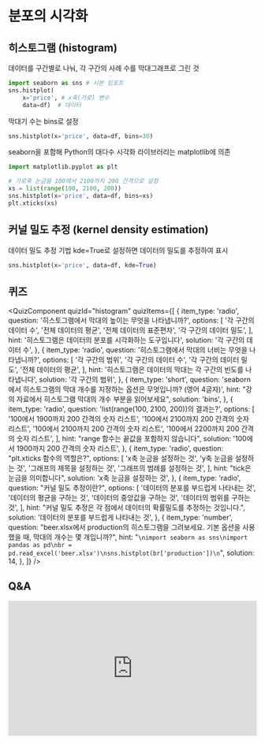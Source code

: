 # 분포의 시각화

## 히스토그램 (histogram)

데이터를 구간별로 나눠, 각 구간의 사례 수를 막대그래프로 그린 것

```python
import seaborn as sns # 시본 임포트
sns.histplot(
    x='price', # x축(가로) 변수
    data=df)  # 데이터
```


막대기 수는 bins로 설정
```python
sns.histplot(x='price', data=df, bins=30)
```

seaborn을 포함해 Python의 대다수 시각화 라이브러리는 matplotlib에 의존

```python
import matplotlib.pyplot as plt

# 가로축 눈금을 100에서 2100까지 200 간격으로 설정
xs = list(range(100, 2100, 200))
sns.histplot(x='price', data=df, bins=xs)
plt.xticks(xs)
```

## 커널 밀도 추정 (kernel density estimation)

데이터 밀도 추정 기법
kde=True로 설정하면 데이터의 밀도를 추정하여 표시

```python
sns.histplot(x='price', data=df, kde=True)
```


## 퀴즈


<QuizComponent quizId="histogram" quizItems={[
    {
        item_type: 'radio',
        question: '히스토그램에서 막대의 높이는 무엇을 나타냅니까?',
        options: [
            '각 구간의 데이터 수',
            '전체 데이터의 평균',
            '전체 데이터의 표준편차',
            '각 구간의 데이터 밀도',
        ],
        hint: '히스토그램은 데이터의 분포를 시각화하는 도구입니다',
        solution: '각 구간의 데이터 수',
    },
    {
        item_type: 'radio',
        question: '히스토그램에서 막대의 너비는 무엇을 나타냅니까?',
        options: [
            '각 구간의 범위',
            '각 구간의 데이터 수',
            '각 구간의 데이터 밀도',
            '전체 데이터의 평균',
        ],
        hint: '히스토그램은 데이터의 막대는 각 구간의 빈도를 나타냅니다',
        solution: '각 구간의 범위',
    },
    {
        item_type: 'short',
        question: 'seaborn에서 히스토그램의 막대 개수를 지정하는 옵션은 무엇입니까? (영어 4글자)',
        hint: "강의 자료에서 히스토그램 막대의 개수 부분을 읽어보세요",
        solution: 'bins',
    },
    {
        item_type: 'radio',
        question: 'list(range(100, 2100, 200))의 결과는?',
        options: [
            '100에서 1900까지 200 간격의 숫자 리스트',
            '100에서 2100까지 200 간격의 숫자 리스트',
            '100에서 2100까지 200 간격의 숫자 리스트',
            '100에서 2200까지 200 간격의 숫자 리스트',
        ],
        hint: "range 함수는 끝값을 포함하지 않습니다",
        solution: '100에서 1900까지 200 간격의 숫자 리스트',
    },
    {
        item_type: 'radio',
        question: "plt.xticks 함수의 역할은?",
        options: [
            'x축 눈금을 설정하는 것',
            'y축 눈금을 설정하는 것',
            '그래프의 제목을 설정하는 것',
            '그래프의 범례를 설정하는 것',
        ],
        hint: "tick은 눈금을 의미합니다",
        solution: 'x축 눈금을 설정하는 것',
    },
    {
        item_type: 'radio',
        question: "커널 밀도 추정이란?",
        options: [
            '데이터의 분포를 부드럽게 나타내는 것',
            '데이터의 평균을 구하는 것',
            '데이터의 중앙값을 구하는 것',
            '데이터의 범위를 구하는 것',
        ],
        hint: "커널 밀도 추정은 각 점에서 데이터의 확률밀도를 추정하는 것입니다.",
        solution: '데이터의 분포를 부드럽게 나타내는 것',
    },
    {
        item_type: 'number',
        question: "beer.xlsx에서 production의 히스토그램을 그려보세요. 기본 옵션을 사용했을 때, 막대의 개수는 몇 개입니까?",
        hint: "```\nimport seaborn as sns\nimport pandas as pd\nbr = pd.read_excel('beer.xlsx')\nsns.histplot(br['production'])\n```",
        solution: 14,
    },
]} />



## Q&A
<iframe src="https://tally.so/embed/wbOOKg?alignLeft=1&hideTitle=1&transparentBackground=1&dynamicHeight=0" loading="lazy" width="100%" height="274" frameborder="0" marginheight="0" marginwidth="0" title="Q&A"></iframe>
